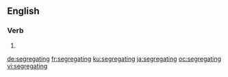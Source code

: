 ==English==

===Verb===
{{head|en|present participle}}

# {{present participle of|segregate|lang=en}}

[[de:segregating]]
[[fr:segregating]]
[[ku:segregating]]
[[ja:segregating]]
[[oc:segregating]]
[[vi:segregating]]